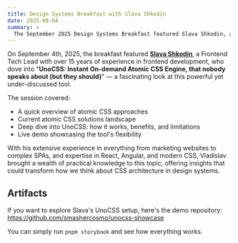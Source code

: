 ```yaml
---
title: Design Systems Breakfast with Slava Shkodin
date: 2025-09-04
summary: >
  The September 2025 Design Systems Breakfast featured Slava Shkodin, a Frontend Tech Lead with over 15 years of experience, who presented "UnoCSS: Instant On-demand Atomic CSS Engine, that nobody speaks about (but they should)" - exploring this powerful yet under-discussed CSS tool and its potential to transform design system architecture.
---
```


On September 4th, 2025, the breakfast featured [**Slava Shkodin**](https://www.linkedin.com/in/vladislav-shkodin-0250b84a/),
a Frontend Tech Lead with over 15 years of experience in frontend development, who dove into "**UnoCSS: Instant On-demand
Atomic CSS Engine, that nobody speaks about (but they should)**" — a fascinating look at this powerful yet under-discussed tool.

The session covered:

* A quick overview of atomic CSS approaches
* Current atomic CSS solutions landscape  
* Deep dive into UnoCSS: how it works, benefits, and limitations
* Live demo showcasing the tool's flexibility

With his extensive experience in everything from marketing websites to complex SPAs, and expertise in React, Angular, and modern CSS, Vladislav brought a wealth of practical knowledge to this topic, offering insights that could transform how we think about CSS architecture in design systems.

## Artifacts

If you want to explore Slava's UnoCSS setup, here's the demo repository: https://github.com/smashercosmo/unocss-showcase

You can simply run `pnpm storybook` and see how everything works.